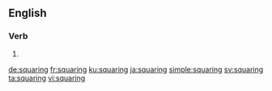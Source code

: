 ==English==

===Verb===
{{head|en|present participle}}

# {{present participle of|square|lang=en}}

[[de:squaring]]
[[fr:squaring]]
[[ku:squaring]]
[[ja:squaring]]
[[simple:squaring]]
[[sv:squaring]]
[[ta:squaring]]
[[vi:squaring]]